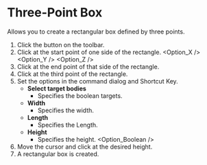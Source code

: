 
# Three-Point Box

<Reference shortcut='' command='Three-Point Box' button='Toolbar' />

Allows you to create a rectangular box defined by three points.

1. Click the button <ButtonIcon type="button-three-point-box" /> on the toolbar.
2. Click at the start point of one side of the rectangle.
   <Option_X />
   <Option_Y />
   <Option_Z />
3. Click at the end point of that side of the rectangle.
4. Click at the third point of the rectangle.
5. Set the options in the command dialog and Shortcut Key.
   - **Select target bodies**
      - Specifies the boolean targets.
   - **Width**
      - Specifies the width.
   - **Length**
      - Specifies the Length.
   - **Height**
      - Specifies the height.
   <Option_Boolean />
6. Move the cursor and click at the desired height.
7. A rectangular box is created.

